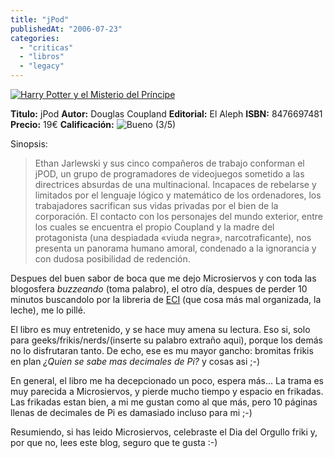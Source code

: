 ```yaml
---
title: "jPod"
publishedAt: "2006-07-23"
categories: 
  - "criticas"
  - "libros"
  - "legacy"
---
```


[![Harry Potter y el Misterio del Príncipe](http://images.amazon.com/images/P/1596911042.01._AA240_SCLZZZZZZZ_.jpg)](http://www.casadellibro.com/fichas/fichabiblio/0,1094,2900001121757,00.html?codigo=2900001121757&titulo=JPOD)

**Titulo:** jPod **Autor:** Douglas Coupland **Editorial:** El Aleph **ISBN:** 8476697481 **Precio:** 19€ **Calificación:** ![Bueno](http://rick.jinlabs.com/i/3stars.png) (3/5)

Sinopsis:

> Ethan Jarlewski y sus cinco compañeros de trabajo conforman el jPOD, un grupo de programadores de videojuegos sometido a las directrices absurdas de una multinacional. Incapaces de rebelarse y limitados por el lenguaje lógico y matemático de los ordenadores, los trabajadores sacrifican sus vidas privadas por el bien de la corporación. El contacto con los personajes del mundo exterior, entre los cuales se encuentra el propio Coupland y la madre del protagonista (una despiadada «viuda negra», narcotraficante), nos presenta un panorama humano amoral, condenado a la ignorancia y con dudosa posibilidad de redención.

Despues del buen sabor de boca que me dejo Microsiervos y con toda las blogosfera _buzzeando_ (toma palabro), el otro día, despues de perder 10 minutos buscandolo por la libreria de [ECI](http://elcorteingles.es/) (que cosa más mal organizada, la leche), me lo pillé.

El libro es muy entretenido, y se hace muy amena su lectura. Eso si, solo para geeks/frikis/nerds/(inserte su palabro extraño aqui), porque los demás no lo disfrutaran tanto. De echo, ese es mu mayor gancho: bromitas frikis en plan _¿Quien se sabe mas decimales de Pi?_ y cosas asi ;-)

En general, el libro me ha decepcionado un poco, espera más... La trama es muy parecida a Microsiervos, y pierde mucho tiempo y espacio en frikadas. Las frikadas estan bien, a mi me gustan como al que más, pero 10 páginas llenas de decimales de Pi es damasiado incluso para mi ;-)

Resumiendo, si has leido Microsiervos, celebraste el Dia del Orgullo friki y, por que no, lees este blog, seguro que te gusta :-)
